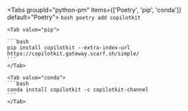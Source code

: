 <Tabs groupId="python-pm" items={['Poetry', 'pip', 'conda']} default="Poetry">
    <Tab value="Poetry">
    ```bash
    poetry add copilotkit
    ```
    </Tab>
    
    <Tab value="pip">

    ```bash
    pip install copilotkit --extra-index-url https://copilotkit.gateway.scarf.sh/simple/
    ```
    </Tab>

    <Tab value="conda">
    ```bash
    conda install copilotkit -c copilotkit-channel
    ```
    </Tab>
</Tabs>
